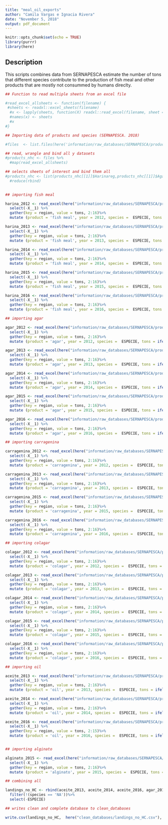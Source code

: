 ```yaml
---
title: "meal_oil_exports"
author: "Camila Vargas e Ignacia Rivera"
date: "November 5, 2018"
output: pdf_document
---
```


```r
knitr::opts_chunk$set(echo = TRUE)
library(purrr)
library(here)
```

## Description

This scripts combines data from SERNAPESCA estimate the number of tons that different species contribute to the production of fish meal and other products that are mostly not consummed by humans direclty.   

```r

## Function to read multiple sheets from an excel file

#read_excel_allsheets <- function(filename) { 
 #sheets <- readxl::excel_sheets(filename) 
  #x <- lapply(sheets, function(X) readxl::read_excel(filename, sheet = X)) 
  #names(x) <- sheets 
  #x 
#}

## Importing data of products and species (SERNAPESCA. 2018)

#files  <- list.files(here('information/raw_databases/SERNAPESCA/products'), pattern= 'products_per_species_region_month', full.names = TRUE)

## read, wrangle and bind all y datasets
#products_nhc <- files %>% 
  #map(read_excel_allsheets)

## selects sheets of interest and bind them all 
#products_nhc <- list(products_nhc[[1]]$Harinareg,products_nhc[[1]]$Agarreg, products_nhc[[1]]$Carrageninareg, products_nhc[[1]]$Colagarreg, products_nhc[[2]]$Harinareg,products_nhc[[2]]$Agarreg, products_nhc[[2]]$Carrageninareg, products_nhc[[2]]$Colagarreg, products_nhc[[3]]$Harinareg,products_nhc[[3]]$Agarreg, products_nhc[[3]]$Carrageninareg, products_nhc[[3]]$Colagarreg, products_nhc[[4]]$Harinareg,products_nhc[[4]]$Agarreg, products_nhc[[4]]$Carrageninareg, products_nhc[[4]]$Colagarreg, products_nhc[[5]]$Harinareg,products_nhc[[5]]$Agarreg, products_nhc[[5]]$Carrageninareg, products_nhc[[5]]$Colagarreg) %>% 
  #reduce(rbind) 
  
```

```r

## importing fish meal 

harina_2012 <- read_excel(here("information/raw_databases/SERNAPESCA/products/products_per_species_region_month_2012.xlsx"), sheet = "Harinareg", range = "A6:Q58") %>% 
  select(-X__1) %>% 
  gather(key = region, value = tons, 2:16)%>% 
  mutate (product = 'fish meal', year = 2012, species =  ESPECIE, tons = ifelse(tons =="-", 0, tons))

harina_2013 <- read_excel(here("information/raw_databases/SERNAPESCA/products/products_per_species_region_month_2013.xlsx"), sheet = "Harinareg", range = "A6:Q44") %>% 
  select(-X__1) %>% 
  gather(key = region, value = tons, 2:16)%>% 
  mutate (product = 'fish meal', year = 2013, species =  ESPECIE, tons = ifelse(tons == "-", 0, tons))

harina_2014 <- read_excel(here("information/raw_databases/SERNAPESCA/products/products_per_species_region_month_2014.xlsx"), sheet = "Harinareg", range = "A6:Q54") %>% 
  select(-X__1) %>% 
  gather(key = region, value = tons, 2:16)%>% 
  mutate (product = 'fish meal', year = 2014, species =  ESPECIE, tons = ifelse(tons == "-", 0, tons))

harina_2015 <- read_excel(here("information/raw_databases/SERNAPESCA/products/products_per_species_region_month_2015.xlsx"), sheet = "Harinareg", range = "A6:Q38") %>% 
  select(-X__1) %>% 
  gather(key = region, value = tons, 2:16)%>% 
  mutate (product = 'fish meal', year = 2015, species =  ESPECIE, tons = ifelse(tons == "-", 0, tons))

harina_2016 <- read_excel(here("information/raw_databases/SERNAPESCA/products/products_per_species_region_month_2016.xlsx"), sheet = "Harinareg", range = "A6:Q44") %>% 
  select(-X__1) %>% 
  gather(key = region, value = tons, 2:16)%>% 
  mutate (product = 'fish meal', year = 2016, species =  ESPECIE, tons = ifelse(tons == "-", 0, tons))

## importing agar 

agar_2012 <- read_excel(here("information/raw_databases/SERNAPESCA/products/products_per_species_region_month_2012.xlsx"), sheet = "Agarreg", range = "A6:Q8") %>% 
  select(-X__1) %>% 
  gather(key = region, value = tons, 2:16)%>% 
  mutate (product = 'agar', year = 2012, species =  ESPECIE, tons = ifelse(tons == "-", 0, tons)) 

agar_2013 <- read_excel(here("information/raw_databases/SERNAPESCA/products/products_per_species_region_month_2013.xlsx"), sheet = "Agarreg", range = "A6:Q8") %>% 
  select(-X__1) %>% 
  gather(key = region, value = tons, 2:16)%>% 
  mutate (product = 'agar', year = 2013, species =  ESPECIE, tons = ifelse(tons == "-", 0, tons))

agar_2014 <- read_excel(here("information/raw_databases/SERNAPESCA/products/products_per_species_region_month_2014.xlsx"), sheet = "Agarreg", range = "A6:Q10") %>% 
  select(-X__1) %>% 
  gather(key = region, value = tons, 2:16)%>% 
  mutate (product = 'agar', year = 2014, species =  ESPECIE, tons = ifelse(tons == "-", 0, tons))

agar_2015 <- read_excel(here("information/raw_databases/SERNAPESCA/products/products_per_species_region_month_2015.xlsx"), sheet = "Agarreg", range = "A6:Q8") %>% 
  select(-X__1) %>% 
  gather(key = region, value = tons, 2:16)%>% 
  mutate (product = 'agar', year = 2015, species =  ESPECIE, tons = ifelse(tons == "-", 0, tons))

agar_2016 <- read_excel(here("information/raw_databases/SERNAPESCA/products/products_per_species_region_month_2016.xlsx"), sheet = "Agarreg", range = "A6:Q8") %>% 
  select(-X__1) %>% 
  gather(key = region, value = tons, 2:16)%>% 
  mutate (product = 'agar', year = 2016, species =  ESPECIE, tons = ifelse(tons == "-", 0, tons))

## importing carragenina

carragenina_2012 <- read_excel(here("information/raw_databases/SERNAPESCA/products/products_per_species_region_month_2012.xlsx"), sheet = "Carrageninareg", range = "A6:Q10") %>% 
  select(-X__1) %>% 
  gather(key = region, value = tons, 2:16)%>% 
  mutate (product = 'carragenina', year = 2012, species =  ESPECIE, tons = ifelse(tons == "-", 0, tons)) 

carragenina_2013 <- read_excel(here("information/raw_databases/SERNAPESCA/products/products_per_species_region_month_2013.xlsx"), sheet = "Carrageninareg", range = "A6:Q12") %>% 
  select(-X__1) %>% 
  gather(key = region, value = tons, 2:16)%>% 
  mutate (product = 'carragenina', year = 2013, species =  ESPECIE, tons = ifelse(tons == "-", 0, tons))

carragenina_2015 <- read_excel(here("information/raw_databases/SERNAPESCA/products/products_per_species_region_month_2015.xlsx"), sheet = "Carrageninareg", range = "A6:Q12") %>% 
  select(-X__1) %>% 
  gather(key = region, value = tons, 2:16)%>% 
  mutate (product = 'carragenina', year = 2015, species =  ESPECIE, tons = ifelse(tons == "-", 0, tons))

carragenina_2016 <- read_excel(here("information/raw_databases/SERNAPESCA/products/products_per_species_region_month_2016.xlsx"), sheet = "Carrageninareg", range = "A6:Q12") %>% 
  select(-X__1) %>% 
  gather(key = region, value = tons, 2:16)%>% 
  mutate (product = 'carragenina', year = 2016, species =  ESPECIE, tons = ifelse(tons =="-", 0, tons))

## importing colagar

colagar_2012 <- read_excel(here("information/raw_databases/SERNAPESCA/products/products_per_species_region_month_2012.xlsx"), sheet = "Colagarreg", range = "A6:Q8") %>% 
  select(-X__1) %>% 
  gather(key = region, value = tons, 2:16)%>% 
  mutate (product = 'colagar', year = 2012, species =  ESPECIE, tons = ifelse(tons == "-", 0, tons)) 

colagar_2013 <- read_excel(here("information/raw_databases/SERNAPESCA/products/products_per_species_region_month_2013.xlsx"), sheet = "Colagarreg", range = "A6:Q8") %>% 
  select(-X__1) %>% 
  gather(key = region, value = tons, 2:16)%>% 
  mutate (product = 'colagar', year = 2013, species =  ESPECIE, tons = ifelse(tons == "-", 0, tons))

colagar_2014 <- read_excel(here("information/raw_databases/SERNAPESCA/products/products_per_species_region_month_2014.xlsx"), sheet = "Colagarreg", range = "A6:Q8") %>% 
  select(-X__1) %>% 
  gather(key = region, value = tons, 2:16)%>% 
  mutate (product = 'colagar', year = 2014, species =  ESPECIE, tons = ifelse(tons == "-", 0, tons))

colagar_2015 <- read_excel(here("information/raw_databases/SERNAPESCA/products/products_per_species_region_month_2015.xlsx"), sheet = "Colagarreg", range = "A6:Q8") %>% 
  select(-X__1) %>% 
  gather(key = region, value = tons, 2:16)%>% 
  mutate (product = 'colagar', year = 2015, species =  ESPECIE, tons = ifelse(tons == "-", 0, tons))

colagar_2016 <- read_excel(here("information/raw_databases/SERNAPESCA/products/products_per_species_region_month_2016.xlsx"), sheet = "Colagarreg", range = "A6:Q8") %>% 
  select(-X__1) %>% 
  gather(key = region, value = tons, 2:16)%>% 
  mutate (product = 'colagar', year = 2016, species =  ESPECIE, tons = ifelse(tons == "-", 0, tons))

## importing oil

aceite_2013 <- read_excel(here("information/raw_databases/SERNAPESCA/products/products_per_species_region_month_2013.xlsx"), sheet = "Aceitereg", range = "A6:Q31") %>% 
  select(-X__1) %>% 
  gather(key = region, value = tons, 2:16)%>% 
  mutate (product = 'oil', year = 2013, species =  ESPECIE, tons = ifelse(tons == "-", 0, tons))

aceite_2014 <- read_excel(here("information/raw_databases/SERNAPESCA/products/products_per_species_region_month_2014.xlsx"), sheet = "Aceitereg", range = "A6:Q42") %>% 
  select(-X__1) %>% 
  gather(key = region, value = tons, 2:16)%>% 
  mutate (product = 'oil', year = 2014, species =  ESPECIE, tons = ifelse(tons =="-", 0, tons))

aceite_2016 <- read_excel(here("information/raw_databases/SERNAPESCA/products/products_per_species_region_month_2016.xlsx"), sheet = "Aceitereg", range = "A6:P31") %>% 
  select(-X__1) %>% 
  gather(key = region, value = tons, 2:15)%>% 
  mutate (product = 'oil', year = 2016, species =  ESPECIE, tons = ifelse(tons == "-", 0, tons))


## importing alginato

alginato_2015 <- read_excel(here("information/raw_databases/SERNAPESCA/products/products_per_species_region_month_2015.xlsx"), sheet = "Alginatoreg", range = "A6:Q8") %>% 
  select(-X__1) %>% 
  gather(key = region, value = tons, 2:16)%>% 
  mutate (product = 'alginato', year = 2015, species =  ESPECIE, tons = ifelse(tons == "-", 0, tons))

## combining all

landings_no_HC <- rbind(aceite_2013, aceite_2014, aceite_2016, agar_2012, agar_2013, agar_2014, agar_2015, agar_2016, alginato_2015, carragenina_2012, carragenina_2013, carragenina_2015, carragenina_2016, colagar_2012, colagar_2013, colagar_2014, colagar_2015, colagar_2016, harina_2012, harina_2013, harina_2014, harina_2015, harina_2016) %>% 
  filter(!(species == 'NA'))%>% 
  select(-ESPECIE)

## writes clean and complete database to clean_databases

write.csv(landings_no_HC,  here("clean_databases/landings_no_HC.csv"), row.names=F)

```
